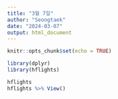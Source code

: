 ```yaml
---
title: "3월 7일"
author: "Seongtaek"
date: "2024-03-07"
output: html_document
---
```


```r
knitr::opts_chunk$set(echo = TRUE)
```

```r
library(dplyr)
library(hflights)
```

```r
hflights
hflights %>% View()
```


